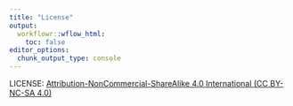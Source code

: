 ```yaml
---
title: "License"
output:
  workflowr::wflow_html:
    toc: false
editor_options:
  chunk_output_type: console
---
```


LICENSE: [Attribution-NonCommercial-ShareAlike 4.0 International (CC BY-NC-SA 4.0)](https://creativecommons.org/licenses/by-nc-sa/4.0/)



